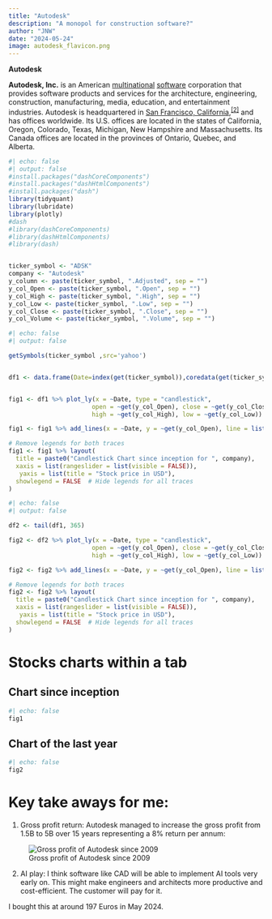 ```yaml
---
title: "Autodesk"
description: "A monopol for construction software?"
author: "JNW"
date: "2024-05-24"
image: autodesk_flavicon.png
---
```


**Autodesk**

**Autodesk, Inc.** is an American [multinational](https://en.wikipedia.org/wiki/Multinational_corporation "Multinational corporation") [software](https://en.wikipedia.org/wiki/Software "Software") corporation that provides software products and services for the architecture, engineering, construction, manufacturing, media, education, and entertainment industries. Autodesk is headquartered in [San Francisco, California](https://en.wikipedia.org/wiki/San_Francisco,_California "San Francisco, California"),^[\[2\]](https://en.wikipedia.org/wiki/Autodesk#cite_note-hq-2)^ and has offices worldwide. Its U.S. offices are located in the states of California, Oregon, Colorado, Texas, Michigan, New Hampshire and Massachusetts. Its Canada offices are located in the provinces of Ontario, Quebec, and Alberta.

```r
#| echo: false
#| output: false
#install.packages("dashCoreComponents")
#install.packages("dashHtmlComponents")
#install.packages("dash")
library(tidyquant)
library(lubridate)
library(plotly)
#dash
#library(dashCoreComponents)
#library(dashHtmlComponents)
#library(dash)


ticker_symbol <- "ADSK"
company <- "Autodesk"
y_column <- paste(ticker_symbol, ".Adjusted", sep = "")
y_col_Open <- paste(ticker_symbol, ".Open", sep = "")
y_col_High <- paste(ticker_symbol, ".High", sep = "")
y_col_Low <- paste(ticker_symbol, ".Low", sep = "")
y_col_Close <- paste(ticker_symbol, ".Close", sep = "")
y_col_Volume <- paste(ticker_symbol, ".Volume", sep = "")


```

```r
#| echo: false
#| output: false

getSymbols(ticker_symbol ,src='yahoo')


df1 <- data.frame(Date=index(get(ticker_symbol)),coredata(get(ticker_symbol)))


fig1 <- df1 %>% plot_ly(x = ~Date, type = "candlestick",
                       open = ~get(y_col_Open), close = ~get(y_col_Close),
                       high = ~get(y_col_High), low = ~get(y_col_Low)) 

fig1 <- fig1 %>% add_lines(x = ~Date, y = ~get(y_col_Open), line = list(color = 'black', width = 0.2), inherit = FALSE)

# Remove legends for both traces
fig1 <- fig1 %>% layout(
  title = paste0("Candlestick Chart since inception for ", company),
  xaxis = list(rangeslider = list(visible = FALSE)),
   yaxis = list(title = "Stock price in USD"),
  showlegend = FALSE  # Hide legends for all traces
)


```

```r
#| echo: false
#| output: false

df2 <- tail(df1, 365)

fig2 <- df2 %>% plot_ly(x = ~Date, type = "candlestick",
                       open = ~get(y_col_Open), close = ~get(y_col_Close),
                       high = ~get(y_col_High), low = ~get(y_col_Low)) 

fig2 <- fig2 %>% add_lines(x = ~Date, y = ~get(y_col_Open), line = list(color = 'black', width = 0.2), inherit = FALSE)

# Remove legends for both traces
fig2 <- fig2 %>% layout(
  title = paste0("Candlestick Chart since inception for ", company),
  xaxis = list(rangeslider = list(visible = FALSE)),
   yaxis = list(title = "Stock price in USD"),
  showlegend = FALSE  # Hide legends for all traces
)


```

# Stocks charts within a tab

::: nav-pills
::: panel-tabset
## Chart since inception

```r
#| echo: false
fig1
```

## Chart of the last year

```r
#| echo: false
fig2
```
:::
:::

# Key take aways for me:

1.  Gross profit return: Autodesk managed to increase the gross profit from 1.5B to 5B over 15 years representing a 8% return per annum:

![Gross profit of Autodesk since 2009](2024_gross_profit_autodesk.PNG)

2.  AI play: I think software like CAD will be able to implement AI tools very early on. This might make engineers and architects more productive and cost-efficient. The customer will pay for it.


I bought this at around 197 Euros in May 2024.

